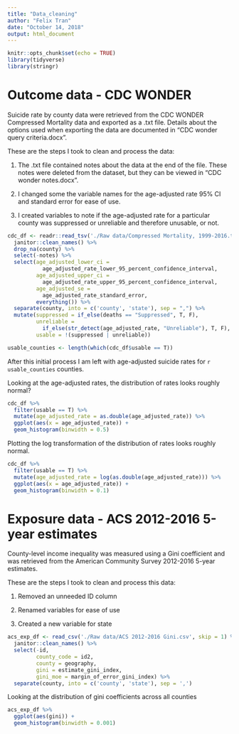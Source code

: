 ```yaml
---
title: "Data_cleaning"
author: "Felix Tran"
date: "October 14, 2018"
output: html_document
---
```


```r
knitr::opts_chunk$set(echo = TRUE)
library(tidyverse)
library(stringr)
```

# Outcome data - CDC WONDER
Suicide rate by county data were retrieved from the CDC WONDER Compressed
Mortality data and exported as a .txt file. Details about the options used when
exporting the data are documented in "CDC wonder query criteria.docx".

These are the steps I took to clean and process the data:

1. The .txt file contained notes about the data at the end of the file. 
These notes were deleted from the dataset, but they can be viewed in 
"CDC wonder notes.docx".

2. I changed some the variable names for the age-adjusted rate 95% CI and 
standard error for ease of use.

2. I created variables to note if the age-adjusted rate for a particular county
was suppressed or unreliable and therefore unusable, or not.

```r
cdc_df <- readr::read_tsv('./Raw data/Compressed Mortality, 1999-2016.txt') %>% 
  janitor::clean_names() %>% 
  drop_na(county) %>% 
  select(-notes) %>% 
  select(age_adjusted_lower_ci = 
           age_adjusted_rate_lower_95_percent_confidence_interval, 
         age_adjusted_upper_ci = 
           age_adjusted_rate_upper_95_percent_confidence_interval,
         age_adjusted_se = 
           age_adjusted_rate_standard_error,
         everything()) %>% 
  separate(county, into = c('county', 'state'), sep = ",") %>% 
  mutate(suppressed = if_else(deaths == "Suppressed", T, F),
         unreliable = 
           if_else(str_detect(age_adjusted_rate, "Unreliable"), T, F),
         usable = !(suppressed | unreliable))

usable_counties <- length(which(cdc_df$usable == T))
```

After this initial process I am left with age-adjusted suicide rates for 
`r usable_counties` counties.

Looking at the age-adjusted rates, the distribution of rates looks roughly
normal?
```r
cdc_df %>% 
  filter(usable == T) %>% 
  mutate(age_adjusted_rate = as.double(age_adjusted_rate)) %>% 
  ggplot(aes(x = age_adjusted_rate)) +
  geom_histogram(binwidth = 0.5)
```

Plotting the log transformation of the distribution of rates looks roughly
normal.
```r
cdc_df %>% 
  filter(usable == T) %>% 
  mutate(age_adjusted_rate = log(as.double(age_adjusted_rate))) %>% 
  ggplot(aes(x = age_adjusted_rate)) +
  geom_histogram(binwidth = 0.1)
```


# Exposure data - ACS 2012-2016 5-year estimates
County-level income inequality was measured using a Gini coefficient and was
retrieved from the American Community Survey 2012-2016 5-year estimates.

These are the steps I took to clean and process this data:

1. Removed an unneeded ID column

2. Renamed variables for ease of use

3. Created a new variable for state
```r
acs_exp_df <- read_csv('./Raw data/ACS 2012-2016 Gini.csv', skip = 1) %>% 
  janitor::clean_names() %>% 
  select(-id, 
         county_code = id2, 
         county = geography, 
         gini = estimate_gini_index,
         gini_moe = margin_of_error_gini_index) %>% 
  separate(county, into = c('county', 'state'), sep = ',')
```

Looking at the distribution of gini coefficients across all counties
```r
acs_exp_df %>% 
  ggplot(aes(gini)) + 
  geom_histogram(binwidth = 0.001)
```

